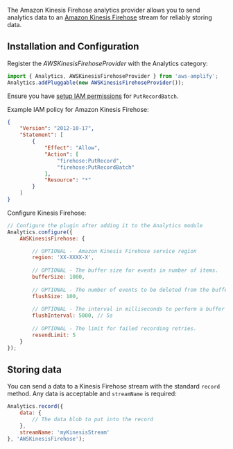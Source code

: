 The Amazon Kinesis Firehose analytics provider allows you to send analytics data to an [Amazon Kinesis Firehose](https://aws.amazon.com/kinesis/data-firehose) stream for reliably storing data.

## Installation and Configuration

Register the *AWSKinesisFirehoseProvider* with the Analytics category: 

```javascript
import { Analytics, AWSKinesisFirehoseProvider } from 'aws-amplify';
Analytics.addPluggable(new AWSKinesisFirehoseProvider());
```

Ensure you have <a href="https://docs.aws.amazon.com/firehose/latest/dev/controlling-access.html" target="_blank">setup IAM permissions</a> for `PutRecordBatch`.

Example IAM policy for Amazon Kinesis Firehose:
```json
{
    "Version": "2012-10-17",
    "Statement": [
        {
            "Effect": "Allow",
            "Action": [
                "firehose:PutRecord",
                "firehose:PutRecordBatch"
            ],
            "Resource": "*"
        }
    ]
}
```

Configure Kinesis Firehose:

```javascript
// Configure the plugin after adding it to the Analytics module
Analytics.configure({
    AWSKinesisFirehose: {

        // OPTIONAL -  Amazon Kinesis Firehose service region
        region: 'XX-XXXX-X',
        
        // OPTIONAL - The buffer size for events in number of items.
        bufferSize: 1000,
        
        // OPTIONAL - The number of events to be deleted from the buffer when flushed.
        flushSize: 100,
        
        // OPTIONAL - The interval in milliseconds to perform a buffer check and flush if necessary.
        flushInterval: 5000, // 5s
        
        // OPTIONAL - The limit for failed recording retries.
        resendLimit: 5
    } 
});
```

## Storing data

You can send a data to a Kinesis Firehose stream with the standard `record` method. Any data is acceptable and `streamName` is required:

```javascript
Analytics.record({
    data: { 
        // The data blob to put into the record
    },
    streamName: 'myKinesisStream'
}, 'AWSKinesisFirehose');
```